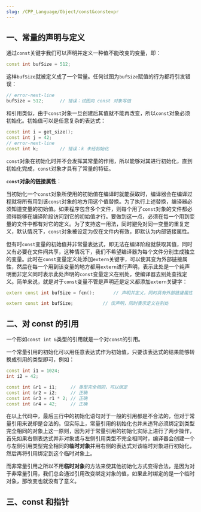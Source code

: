 ```yaml
---
slug: /CPP_Language/Object/const&constexpr
---
```


## 一、常量的声明与定义

通过`const`关键字我们可以声明并定义一种值不能改变的变量，即：

```c++
const int bufSize = 512;
```

这样`bufSize`就被定义成了一个常量。任何试图为`bufSize`赋值的行为都将引发错误：

```c++
// error-next-line
bufSize = 512;		// 错误：试图向 const 对象写值
```

和引用类似，由于`const`对象一旦创建后其值就不能再改变，所以`const`对象必须初始化。初始值可以是任意复杂的表达式：

```c++
const int i = get_size();
const int j = 42;
// error-next-line
const int k;		// 错误：k 未经初始化
```

`const`对象在初始化时并不会发挥其常量的作用，所以能够对其进行初始化，直到初始化完成，`const`对象才具有了常量的特征。

**`const`对象的链接属性**：

当初始化一个`const`对象所使用的初始值在编译时就能获取时，编译器会在编译过程就将所有用到该`const`对象的地方用这个值替换。为了执行上述替换，编译器必须知道变量的初始值。如果程序包含多个文件，则每个用了`const`对象的文件都必须得能够在编译阶段访问到它的初始值才行。要做到这一点，必须在每一个用到变量的文件中都有对它的定义。为了支持这一用法，同时避免对同一变量的重复定义，默认情况下，`const`对象被设定为仅在文件内有效，即默认为内部链接属性。

但有时`const`变量的初始值并非常量表达式，即无法在编译阶段就获取其值，同时又有必要在文件间共享，这种情况下，我们不希望编译器为每个文件分别生成独立的变量。此时在`const`变量定义处添加`extern`关键字，可以使其变为外部链接属性，然后在每一个用到该变量的地方都用`extern`进行声明，表示此处是一个纯声明而非定义同时表示此处声明的`const`变量定义在别处，使编译器去别处查找定义。简单来说，就是对于`const`变量不管是声明还是定义都添加`extern`关键字：

```c++ title="file1.cc"
extern const int bufSize = fcn();		// 声明并定义，同时具有外部链接属性
```

```c++ title="file2.cc"
extern const int bufSize;			// 仅声明，同时表示定义在别处
```



## 二、对 const 的引用

一个形如`const int &`类型的引用就是一个对`const`的引用。

一个常量引用的初始化可以用任意表达式作为初始值，只要该表达式的结果能够转换成引用的类型即可，例如：

```c++
const int i1 = 1024;
int i2 = 42;

const int &r1 = i1;		// 类型完全相同，可以绑定
const int &r2 = i2;		// 正确
const int &r3 = r1 * 2;	// 正确
const int &r4 = 42;		// 正确
```

在以上代码中，最后三行中的初始化语句对于一般的引用都是不合法的，但对于常量引用来说却是合法的。但实际上，常量引用的初始化也并未违背必须绑定到类型完全相同的对象上这一原则，因为对于常量引用的初始化实际上进行了两步操作，首先如果右侧表达式并非对象或与左侧引用类型不完全相同时，编译器会创建一个与左侧引用类型完全相同的**临时对象**并用右侧的表达式对该临时对象进行初始化，然后再将引用绑定到这个临时对象上。

而非常量引用之所以不用**临时对象**的方法来使其他初始化方式变得合法，是因为对于非常量引用，我们总会通过引用改变绑定对象的值，如果此时绑定的是一个临时对象，那改变也就没有了意义。



## 三、const 和指针

